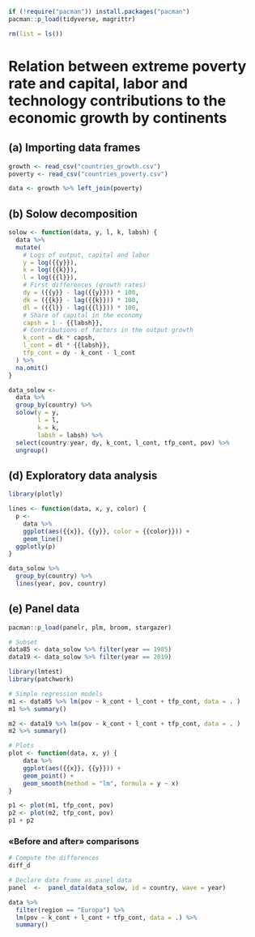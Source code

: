 ```r
if (!require("pacman")) install.packages("pacman")
pacman::p_load(tidyverse, magrittr)
```

```r
rm(list = ls())
```

# Relation between extreme poverty rate and capital, labor and technology contributions to the economic growth by continents

## (a) Importing data frames

```r
growth <- read_csv("countries_growth.csv")
poverty <- read_csv("countries_poverty.csv")

data <- growth %>% left_join(poverty)
```

## (b) Solow decomposition

```r
solow <- function(data, y, l, k, labsh) {
  data %>%
  mutate(
    # Logs of output, capital and labor
    y = log({{y}}),
    k = log({{k}}),
    l = log({{l}}),
    # First differences (growth rates)
    dy = ({{y}} - lag({{y}})) * 100,
    dk = ({{k}} - lag({{k}})) * 100,
    dl = ({{l}} - lag({{l}})) * 100,
    # Share of capital in the economy
    capsh = 1 - {{labsh}},
    # Contributions of factors in the output growth
    k_cont = dk * capsh,
    l_cont = dl * {{labsh}},
    tfp_cont = dy - k_cont - l_cont
  ) %>%
  na.omit()
}

data_solow <- 
  data %>%
  group_by(country) %>%
  solow(y = y,
        l = l,
        k = k,
        labsh = labsh) %>% 
  select(country:year, dy, k_cont, l_cont, tfp_cont, pov) %>% 
  ungroup()
```

## (d) Exploratory data analysis

```r
library(plotly)

lines <- function(data, x, y, color) {
  p <- 
    data %>%
    ggplot(aes({{x}}, {{y}}, color = {{color}})) +
    geom_line() 
  ggplotly(p)
}

data_solow %>% 
  group_by(country) %>% 
  lines(year, pov, country)
```

## (e) Panel data

```r
pacman::p_load(panelr, plm, broom, stargazer)
```

```r
# Subset
data85 <- data_solow %>% filter(year == 1985)
data19 <- data_solow %>% filter(year == 2019)
```

```r
library(lmtest)
library(patchwork)

# Simple regression models
m1 <- data85 %>% lm(pov ~ k_cont + l_cont + tfp_cont, data = . ) 
m1 %>% summary()

m2 <- data19 %>% lm(pov ~ k_cont + l_cont + tfp_cont, data = . )
m2 %>% summary()

# Plots
plot <- function(data, x, y) {
    data %>% 
    ggplot(aes({{x}}, {{y}})) +
    geom_point() +
    geom_smooth(method = "lm", formula = y ~ x)
}

p1 <- plot(m1, tfp_cont, pov)
p2 <- plot(m2, tfp_cont, pov)
p1 + p2
```

### «Before and after» comparisons

```r


# Compute the differences
diff_d
```

```r
# Declare data frame as panel data
panel  <-  panel_data(data_solow, id = country, wave = year)

data %>% 
  filter(region == "Europa") %>% 
  lm(pov ~ k_cont + l_cont + tfp_cont, data = .) %>% 
  summary()
```
